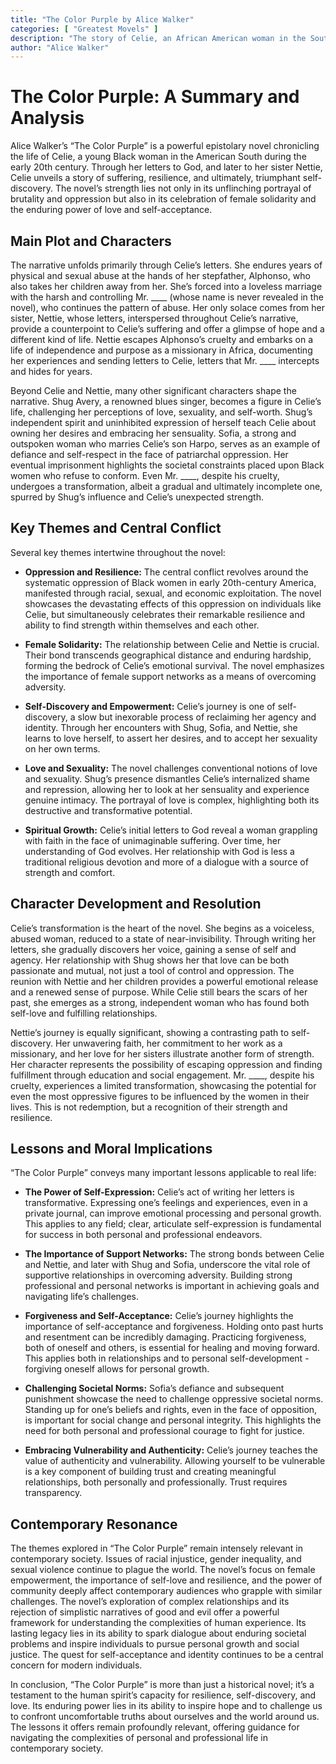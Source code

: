 ```yaml
---
title: "The Color Purple by Alice Walker"
categories: [ "Greatest Movels" ]
description: "The story of Celie, an African American woman in the South, told through her letters to God."
author: "Alice Walker"
---
```

# The Color Purple: A Summary and Analysis

Alice Walker's "The Color Purple" is a powerful epistolary novel chronicling the life of Celie, a young Black woman in the American South during the early 20th century.  Through her letters to God, and later to her sister Nettie, Celie unveils a story of suffering, resilience, and ultimately, triumphant self-discovery.  The novel's strength lies not only in its unflinching portrayal of brutality and oppression but also in its celebration of female solidarity and the enduring power of love and self-acceptance.

## Main Plot and Characters

The narrative unfolds primarily through Celie's letters.  She endures years of physical and sexual abuse at the hands of her stepfather, Alphonso, who also takes her children away from her.  She's forced into a loveless marriage with the harsh and controlling Mr. ____ (whose name is never revealed in the novel), who continues the pattern of abuse.  Her only solace comes from her sister, Nettie, whose letters, interspersed throughout Celie's narrative, provide a counterpoint to Celie's suffering and offer a glimpse of hope and a different kind of life. Nettie escapes Alphonso's cruelty and embarks on a life of independence and purpose as a missionary in Africa, documenting her experiences and sending letters to Celie, letters that Mr. ____ intercepts and hides for years.

Beyond Celie and Nettie, many other significant characters shape the narrative. Shug Avery, a renowned blues singer, becomes a figure in Celie's life, challenging her perceptions of love, sexuality, and self-worth. Shug's independent spirit and uninhibited expression of herself teach Celie about owning her desires and embracing her sensuality. Sofia, a strong and outspoken woman who marries Celie's son Harpo, serves as an example of defiance and self-respect in the face of patriarchal oppression. Her eventual imprisonment highlights the societal constraints placed upon Black women who refuse to conform. Even Mr. ____, despite his cruelty, undergoes a transformation, albeit a gradual and ultimately incomplete one, spurred by Shug's influence and Celie's unexpected strength.

## Key Themes and Central Conflict

Several key themes intertwine throughout the novel:

* **Oppression and Resilience:** The central conflict revolves around the systematic oppression of Black women in early 20th-century America, manifested through racial, sexual, and economic exploitation.  The novel showcases the devastating effects of this oppression on individuals like Celie, but simultaneously celebrates their remarkable resilience and ability to find strength within themselves and each other.

* **Female Solidarity:** The relationship between Celie and Nettie is crucial. Their bond transcends geographical distance and enduring hardship, forming the bedrock of Celie's emotional survival. The novel emphasizes the importance of female support networks as a means of overcoming adversity.

* **Self-Discovery and Empowerment:** Celie's journey is one of self-discovery, a slow but inexorable process of reclaiming her agency and identity. Through her encounters with Shug, Sofia, and Nettie, she learns to love herself, to assert her desires, and to accept her sexuality on her own terms.

* **Love and Sexuality:**  The novel challenges conventional notions of love and sexuality.  Shug's presence dismantles Celie's internalized shame and repression, allowing her to look at her sensuality and experience genuine intimacy.  The portrayal of love is complex, highlighting both its destructive and transformative potential.

* **Spiritual Growth:**  Celie's initial letters to God reveal a woman grappling with faith in the face of unimaginable suffering.  Over time, her understanding of God evolves. Her relationship with God is less a traditional religious devotion and more of a dialogue with a source of strength and comfort.

## Character Development and Resolution

Celie's transformation is the heart of the novel.  She begins as a voiceless, abused woman, reduced to a state of near-invisibility.  Through writing her letters, she gradually discovers her voice, gaining a sense of self and agency.  Her relationship with Shug shows her that love can be both passionate and mutual, not just a tool of control and oppression.  The reunion with Nettie and her children provides a powerful emotional release and a renewed sense of purpose.  While Celie still bears the scars of her past, she emerges as a strong, independent woman who has found both self-love and fulfilling relationships.

Nettie's journey is equally significant, showing a contrasting path to self-discovery.  Her unwavering faith, her commitment to her work as a missionary, and her love for her sisters illustrate another form of strength.  Her character represents the possibility of escaping oppression and finding fulfillment through education and social engagement.  Mr. ____, despite his cruelty, experiences a limited transformation, showcasing the potential for even the most oppressive figures to be influenced by the women in their lives.  This is not redemption, but a recognition of their strength and resilience.

## Lessons and Moral Implications

"The Color Purple" conveys many important lessons applicable to real life:


* **The Power of Self-Expression:** Celie's act of writing her letters is transformative. Expressing one's feelings and experiences, even in a private journal, can improve emotional processing and personal growth. This applies to any field; clear, articulate self-expression is fundamental for success in both personal and professional endeavors.

* **The Importance of Support Networks:**  The strong bonds between Celie and Nettie, and later with Shug and Sofia, underscore the vital role of supportive relationships in overcoming adversity.  Building strong professional and personal networks is important in achieving goals and navigating life's challenges.

* **Forgiveness and Self-Acceptance:** Celie's journey highlights the importance of self-acceptance and forgiveness.  Holding onto past hurts and resentment can be incredibly damaging.  Practicing forgiveness, both of oneself and others, is essential for healing and moving forward. This applies both in relationships and to personal self-development - forgiving oneself allows for personal growth.

* **Challenging Societal Norms:** Sofia's defiance and subsequent punishment showcase the need to challenge oppressive societal norms. Standing up for one's beliefs and rights, even in the face of opposition, is important for social change and personal integrity. This highlights the need for both personal and professional courage to fight for justice.

* **Embracing Vulnerability and Authenticity:**  Celie's journey teaches the value of authenticity and vulnerability. Allowing yourself to be vulnerable is a key component of building trust and creating meaningful relationships, both personally and professionally.  Trust requires transparency.

##  Contemporary Resonance

The themes explored in "The Color Purple" remain intensely relevant in contemporary society. Issues of racial injustice, gender inequality, and sexual violence continue to plague the world. The novel's focus on female empowerment, the importance of self-love and resilience, and the power of community deeply affect contemporary audiences who grapple with similar challenges. The novel's exploration of complex relationships and its rejection of simplistic narratives of good and evil offer a powerful framework for understanding the complexities of human experience. Its lasting legacy lies in its ability to spark dialogue about enduring societal problems and inspire individuals to pursue personal growth and social justice. The quest for self-acceptance and identity continues to be a central concern for modern individuals.


In conclusion, "The Color Purple" is more than just a historical novel; it's a testament to the human spirit's capacity for resilience, self-discovery, and love. Its enduring power lies in its ability to inspire hope and to challenge us to confront uncomfortable truths about ourselves and the world around us. The lessons it offers remain profoundly relevant, offering guidance for navigating the complexities of personal and professional life in contemporary society.


